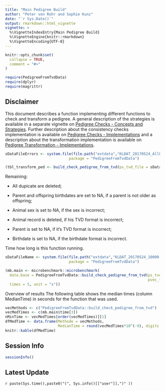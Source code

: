 ```yaml
---
title: "Main Pedigree Build"
author: "Peter von Rohr and Sophie Kunz"
date: "`r Sys.Date()`"
output: rmarkdown::html_vignette
vignette: >
  %\VignetteIndexEntry{Main Pedigree Build}
  %\VignetteEngine{knitr::rmarkdown}
  %\VignetteEncoding{UTF-8}
---
```


```r
knitr::opts_chunk$set(
  collapse = TRUE,
  comment = "#>"
)
```

```r
require(PedigreeFromTvdData)
require(dplyr)
require(magrittr)
```


## Disclaimer
This document describes a function implementing different functions to check and transform a pedigree. A general description of the strategies is available in a separate vignette on [Pedigree Checks - Concepts and Strategies](ConsistencyCheckStrategy.html). Further description about the consistency checks implementation is available on [Pedigree Checks - Implementations](ConsistencyCheckImplementation.html) and a description about the transformation implementation is available on [Pedigree Transformation - Implementations](TransformationImplementation.html).

```r
sDataFileErrors <- system.file(file.path("extdata","KLDAT_20170524_AllFehler.txt"), 
                             package = "PedigreeFromTvdData")

(tbl_transform_ped <- build_check_pedigree_from_tvd(ps_tvd_file = sDataFileErrors))
```

Remaining:

* All dupicate are deleted;

* Parent and offspring birthdates are set to NA, if a parent is not older as offspring;

* Animal sex is set to NA, if the sex is incorrect;

* Animal record is deleted, if his TVD format is incorrect;

* Parent is set to NA, if it's TVD format is incorrect;

* Birthdate is set to NA, if the birthdate format is incorrect.

Time how long is this function running.
```r
sDataFileName <- system.file(file.path("extdata","KLDAT_20170524_10000.txt"), 
                             package = "PedigreeFromTvdData")

(mb.main <- microbenchmark::microbenchmark(
  data.base = PedigreeFromTvdData::build_check_pedigree_from_tvd(ps_tvd_file = sDataFileName,
                                                                 pvec_format = getK11ColPositionVecFromDsch()),
  times = 5, unit = "s"))
```

Overview of results
The following table shows the median times (column MedianTime) in seconds for the function that was used.
```r
vecMethods <- c("PedigreeFromTvdData::build_check_pedigree_from_tvd")
vecMedTimes <- c(mb.main$time[3])
nMinTime <- vecMedTimes[order(vecMedTimes)][1]
dfMedTime <- data.frame(Methode = vecMethods,
                        MedianTime = round(vecMedTimes*10^(-9), digits = 4))
knitr::kable(dfMedTime)
```

## Session Info
```r
sessionInfo()
```


## Latest Update
`r paste(Sys.time(),paste0("(", Sys.info()[["user"]],")" ))`
